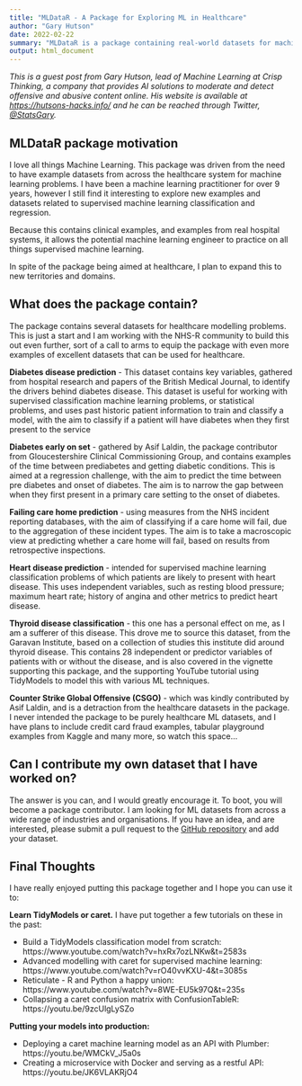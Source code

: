 ```yaml
---
title: "MLDataR - A Package for Exploring ML in Healthcare"
author: "Gary Hutson"
date: 2022-02-22
summary: "MLDataR is a package containing real-world datasets for machine learning applications."
output: html_document
---
```


*This is a guest post from Gary Hutson, lead of Machine Learning at Crisp Thinking, a company that provides AI solutions to moderate and detect offensive and abusive content online. His website is available at [https://hutsons-hacks.info/](https://hutsons-hacks.info/) and he can be reached through Twitter, [\@StatsGary](https://twitter.com/StatsGary).*

## MLDataR package motivation

I love all things Machine Learning. This package was driven from the need to have example datasets from across the healthcare system for machine learning problems. I have been a machine learning practitioner for over 9 years, however I still find it interesting to explore new examples and datasets related to supervised machine learning classification and regression.

Because this contains clinical examples, and examples from real hospital systems, it allows the potential machine learning engineer to practice on all things supervised machine learning. 

In spite of the package being aimed at healthcare, I plan to expand this to new territories and domains. 

## What does the package contain?

The package contains several datasets for healthcare modelling problems. This is just a start and I am working with the NHS-R community to build this out even further, sort of a call to arms to equip the package with even more examples of excellent datasets that can be used for healthcare. 

**Diabetes disease prediction**  - This dataset contains key variables, gathered from hospital research and papers of the British Medical Journal, to identify the drivers behind diabetes disease. This dataset is useful for working with supervised classification machine learning problems, or statistical problems, and uses past historic patient information to train and classify a model, with the aim to classify if a patient will have diabetes when they first present to the service

**Diabetes early on set** - gathered by Asif Laldin, the package contributor from Gloucestershire Clinical Commissioning Group, and contains examples of the time between prediabetes and getting diabetic conditions. This is aimed at a regression challenge, with the aim to predict the time between pre diabetes and onset of diabetes. The aim is to narrow the gap between when they first present in a primary care setting to the onset of diabetes.

**Failing care home prediction** - using measures from the NHS incident reporting databases, with the aim of classifying if a care home will fail, due to the aggregation of these incident types. The aim is to take a macroscopic view at predicting whether a care home will fail, based on results from retrospective inspections.

**Heart disease prediction** - intended for supervised machine learning classification problems of which patients are likely to present with heart disease. This uses independent variables, such as resting blood pressure; maximum heart rate; history of angina and other metrics to predict heart disease. 

**Thyroid disease classification** - this one has a personal effect on me, as I am a sufferer of this disease. This drove me to source this dataset, from the Garavan Institute, based on a collection of studies this institute did around thyroid disease. This contains 28 independent or predictor variables of patients with or without the disease, and is also covered in the vignette supporting this package, and the supporting YouTube tutorial using TidyModels to model this with various ML techniques. 

**Counter Strike Global Offensive (CSGO)** - which was kindly contributed by Asif Laldin, and is a detraction from the healthcare datasets in the package. I never intended the package to be purely healthcare ML datasets, and I have plans to include credit card fraud examples, tabular playground examples from Kaggle and many more, so watch this space…

## Can I contribute my own dataset that I have worked on?

The answer is you can, and I would greatly encourage it. To boot, you will become a package contributor. I am looking for ML datasets from across a wide range of industries and organisations. If you have an idea, and are interested, please submit a pull request to the [GitHub repository](https://github.com/StatsGary/MLDataR) and add your dataset.

## Final Thoughts

I have really enjoyed putting this package together and I hope you can use it to:

**Learn TidyModels or caret.** I have put together a few tutorials on these in the past:

* Build a TidyModels classification model from scratch: https://www.youtube.com/watch?v=hxRx7ozLNKw&t=2583s
* Advanced modelling with caret for supervised machine learning: https://www.youtube.com/watch?v=rO40vvKXU-4&t=3085s
* Reticulate - R and Python a happy union: https://www.youtube.com/watch?v=8WE-EU5k97Q&t=235s
* Collapsing a caret confusion matrix with ConfusionTableR: https://youtu.be/9zcUlgLySZo

**Putting your models into production:**

* Deploying a caret machine learning model as an API with Plumber: https://youtu.be/WMCkV_J5a0s
* Creating a microservice with Docker and serving as a restful API: https://youtu.be/JK6VLAKRjO4
